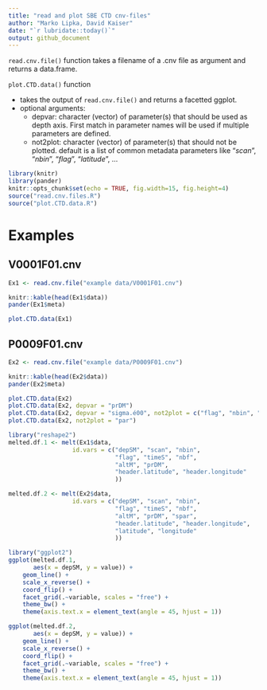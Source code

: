 ```yaml
---
title: "read and plot SBE CTD cnv-files"
author: "Marko Lipka, David Kaiser"
date: "`r lubridate::today()`"
output: github_document
---
```


`read.cnv.file()` function takes a filename of a .cnv file as argument and returns a data.frame.

`plot.CTD.data()` function 

- takes the output of `read.cnv.file()` and returns a facetted ggplot.
- optional arguments:
    + depvar: character (vector) of parameter(s) that should be used as depth axis. First match in parameter names will be used if multiple parameters are defined.
    + not2plot: character (vector) of parameter(s) that should not be plotted. default is a list of common metadata parameters like "*scan*", "*nbin*", "*flag*", "*latitude*", ...



```r
library(knitr)
library(pander)
knitr::opts_chunk$set(echo = TRUE, fig.width=15, fig.height=4)
source("read.cnv.files.R")
source("plot.CTD.data.R")
```

# Examples

## V0001F01.cnv

```r
Ex1 <- read.cnv.file("example data/V0001F01.cnv")

knitr::kable(head(Ex1$data))
pander(Ex1$meta)

plot.CTD.data(Ex1)
```

## P0009F01.cnv

```r
Ex2 <- read.cnv.file("example data/P0009F01.cnv")

knitr::kable(head(Ex2$data))
pander(Ex2$meta)

plot.CTD.data(Ex2)
plot.CTD.data(Ex2, depvar = "prDM")
plot.CTD.data(Ex2, depvar = "sigma.é00", not2plot = c("flag", "nbin", "nbf", "upoly0", "upoly1"))
plot.CTD.data(Ex2, not2plot = "par")
```


```r
library("reshape2")
melted.df.1 <- melt(Ex1$data,
                  id.vars = c("depSM", "scan", "nbin",
                              "flag", "timeS", "nbf",
                              "altM", "prDM",
                              "header.latitude", "header.longitude"
                              ))

melted.df.2 <- melt(Ex2$data,
                  id.vars = c("depSM", "scan", "nbin",
                              "flag", "timeS", "nbf",
                              "altM", "prDM", "spar",
                              "header.latitude", "header.longitude",
                              "latitude", "longitude"
                              ))

library("ggplot2")
ggplot(melted.df.1,
       aes(x = depSM, y = value)) +
    geom_line() +
    scale_x_reverse() +
    coord_flip() +
    facet_grid(.~variable, scales = "free") +
    theme_bw() +
    theme(axis.text.x = element_text(angle = 45, hjust = 1))

ggplot(melted.df.2,
       aes(x = depSM, y = value)) +
    geom_line() +
    scale_x_reverse() +
    coord_flip() +
    facet_grid(.~variable, scales = "free") +
    theme_bw() +
    theme(axis.text.x = element_text(angle = 45, hjust = 1))
```
